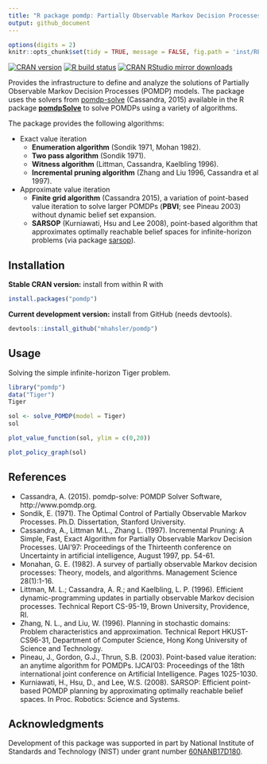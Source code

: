 ```yaml
---
title: "R package pomdp: Partially Observable Markov Decision Processes"
output: github_document
---
```


```r
options(digits = 2)
knitr::opts_chunk$set(tidy = TRUE, message = FALSE, fig.path = 'inst/README_files/')
```

[![CRAN version](https://www.r-pkg.org/badges/version/pomdp)](https://cran.r-project.org/package=pomdp)
[![R build status](https://github.com/mhahsler/pomdp/workflows/R-CMD-check/badge.svg)](https://github.com/mhahsler/pomdp/actions)
[![CRAN RStudio mirror downloads](https://cranlogs.r-pkg.org/badges/pomdp)](https://cran.r-project.org/package=pomdp)

Provides the infrastructure to define and analyze the solutions of Partially Observable Markov Decision Processes (POMDP) models. The package uses the solvers from [pomdp-solve](http://www.pomdp.org/code/) (Cassandra, 2015) available in the R package [**pomdpSolve**](https://github.com/mhahsler/pomdpSolve) to solve POMDPs using
a variety of algorithms.

The package provides the following algorithms:

* Exact value iteration
  - __Enumeration algorithm__ (Sondik 1971, Mohan 1982).
  - __Two pass algorithm__ (Sondik 1971).
  - __Witness algorithm__ (Littman, Cassandra, Kaelbling 1996).
  - __Incremental pruning algorithm__ (Zhang and Liu 1996, Cassandra et al 1997).

* Approximate value iteration
  - __Finite grid algorithm__ (Cassandra 2015), a variation of point-based value iteration to solve larger POMDPs (__PBVI__; see Pineau 2003) without dynamic belief set expansion.
  - __SARSOP__ (Kurniawati, Hsu and Lee 2008), point-based algorithm that approximates optimally reachable belief spaces for infinite-horizon problems (via package [sarsop](https://github.com/boettiger-lab/sarsop)).

## Installation

__Stable CRAN version:__ install from within R with
```r
install.packages("pomdp")
```
__Current development version:__ install from GitHub (needs devtools).
```r
devtools::install_github("mhahsler/pomdp")
```

## Usage

Solving the simple infinite-horizon Tiger problem.
```r
library("pomdp")
data("Tiger")
Tiger
```

```r
sol <- solve_POMDP(model = Tiger)
sol
```

```r
plot_value_function(sol, ylim = c(0,20))
```

```r
plot_policy_graph(sol)
```

## References

* Cassandra, A. (2015). pomdp-solve: POMDP Solver Software, http://www.pomdp.org.
* Sondik, E. (1971). The Optimal Control of Partially Observable Markov Processes. Ph.D. Dissertation, Stanford University.
* Cassandra, A., Littman M.L., Zhang L. (1997). Incremental Pruning: A Simple, Fast, Exact Algorithm for Partially Observable Markov Decision Processes. UAI'97: Proceedings of the Thirteenth conference on Uncertainty in artificial intelligence, August 1997, pp. 54-61.
* Monahan, G. E. (1982). A survey of partially observable Markov decision processes: Theory, models, and algorithms. Management Science 28(1):1-16.
* Littman, M. L.; Cassandra, A. R.; and Kaelbling, L. P. (1996). Efficient dynamic-programming updates in partially observable Markov decision processes. Technical Report CS-95-19, Brown University, Providence, RI.
* Zhang, N. L., and Liu, W. (1996). Planning in stochastic domains: Problem characteristics and approximation. Technical Report HKUST-CS96-31, Department of Computer Science, Hong Kong University of Science and Technology.
* Pineau, J., Gordon, G.J., Thrun, S.B. (2003). Point-based value iteration: an anytime algorithm for POMDPs. IJCAI'03: Proceedings of the 18th international joint conference on Artificial Intelligence. Pages 1025-1030.
* Kurniawati, H., Hsu, D., and Lee, W.S. (2008). SARSOP: Efficient point-based POMDP planning by approximating optimally reachable belief spaces. In Proc. Robotics: Science and Systems.

## Acknowledgments

Development of this package was supported in part by 
National Institute of Standards and Technology (NIST) under grant number 
[60NANB17D180](https://www.nist.gov/ctl/pscr/safe-net-integrated-connected-vehicle-computing-platform).
